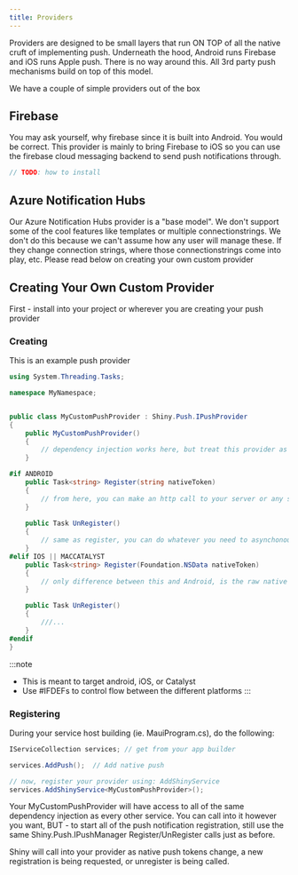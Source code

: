 ```yaml
---
title: Providers
---
```



Providers are designed to be small layers that run ON TOP of all the native cruft of implementing push.  Underneath the hood, Android runs Firebase and iOS runs Apple push.  There is 
no way around this.  All 3rd party push mechanisms build on top of this model.

We have a couple of simple providers out of the box

## Firebase

<NugetBadge name="Shiny.Push.FirebaseMessaging" />

You may ask yourself, why firebase since it is built into Android.  You would be correct.  This provider is mainly to bring Firebase to iOS so you can
use the firebase cloud messaging backend to send push notifications through.

```csharp
// TODO: how to install
```

## Azure Notification Hubs

<NugetBadge name="Shiny.Push.AzureNotificationHubs" />

Our Azure Notification Hubs provider is a "base model".  We don't support some of the cool features like templates or multiple connectionstrings.  We don't do this because we can't assume how any user 
will manage these.  If they change connection strings, where those connectionstrings come into play, etc.  Please read below on creating your
own custom provider 


## Creating Your Own Custom Provider

First - install <NugetBadge name="Shiny.Push" label="Shiny.Push" /> into your project or wherever you are creating your push provider

### Creating

This is an example push provider

```csharp
using System.Threading.Tasks;

namespace MyNamespace;


public class MyCustomPushProvider : Shiny.Push.IPushProvider
{
    public MyCustomPushProvider() 
    {
        // dependency injection works here, but treat this provider as a singleton
    }

#if ANDROID
    public Task<string> Register(string nativeToken)
    {
        // from here, you can make an http call to your server or any service you've injected
    }
    
    public Task UnRegister() 
    {
        // same as register, you can do whatever you need to asynchonously
    }
#elif IOS || MACCATALYST
    public Task<string> Register(Foundation.NSData nativeToken)
    {
        // only difference between this and Android, is the raw native token sent from iOS
    }

    public Task UnRegister()
    {
        ///...
    }
#endif
}

```

:::note
- This is meant to target android, iOS, or Catalyst 
- Use #IFDEFs to control flow between the different platforms 
:::

### Registering

During your service host building (ie. MauiProgram.cs), do the following:

```csharp
IServiceCollection services; // get from your app builder

services.AddPush();  // Add native push

// now, register your provider using: AddShinyService 
services.AddShinyService<MyCustomPushProvider>();
```

Your MyCustomPushProvider will have access to all of the same dependency injection as every other service.  You can call into it however you want,
BUT - to start all of the push notification registration, still use the same Shiny.Push.IPushManager Register/UnRegister calls just as before.

Shiny will call into your provider as native push tokens change, a new registration is being requested, or unregister is being called.